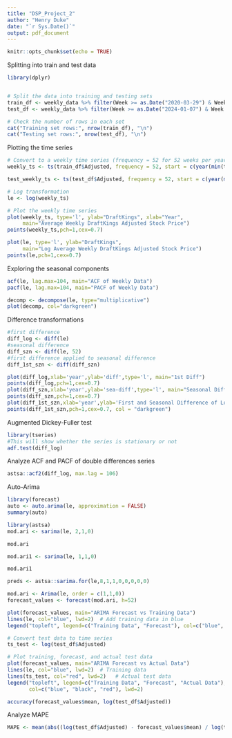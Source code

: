 ```yaml
---
title: "DSP_Project_2"
author: "Henry Duke"
date: "`r Sys.Date()`"
output: pdf_document
---
```


```r
knitr::opts_chunk$set(echo = TRUE)
```

Splitting into train and test data
```r
library(dplyr)


# Split the data into training and testing sets
train_df <- weekly_data %>% filter(Week >= as.Date("2020-03-29") & Week <= as.Date("2023-12-31"))
test_df <- weekly_data %>% filter(Week >= as.Date("2024-01-07") & Week <= as.Date("2024-12-29"))

# Check the number of rows in each set
cat("Training set rows:", nrow(train_df), "\n")
cat("Testing set rows:", nrow(test_df), "\n")

```


Plotting the time series 
```r
# Convert to a weekly time series (frequency = 52 for 52 weeks per year)
weekly_ts <- ts(train_df$Adjusted, frequency = 52, start = c(year(min(train_df$Week)), week(min(train_df$Week))))

test_weekly_ts <- ts(test_df$Adjusted, frequency = 52, start = c(year(min(test_df$Week)), week(min(test_df$Week))))

# Log transformation
le <- log(weekly_ts)

# Plot the weekly time series
plot(weekly_ts, type='l', ylab="DraftKings", xlab="Year",
     main="Average Weekly DraftKings Adjusted Stock Price")
points(weekly_ts,pch=1,cex=0.7)

plot(le, type='l', ylab="DraftKings", 
     main="Log Average Weekly DraftKings Adjusted Stock Price")
points(le,pch=1,cex=0.7)


```
Exploring the seasonal components
```r
acf(le, lag.max=104, main="ACF of Weekly Data")
pacf(le, lag.max=104, main="PACF of Weekly Data")
```

```r
decomp <- decompose(le, type="multiplicative")
plot(decomp, col="darkgreen")

```


Difference transformations
```r
#first difference
diff_log <- diff(le)
#seasonal difference
diff_szn <- diff(le, 52)
#first difference applied to seasonal difference
diff_1st_szn <- diff(diff_szn)
```

```r
plot(diff_log,xlab='year',ylab='diff',type='l', main="1st Diff")
points(diff_log,pch=1,cex=0.7)
plot(diff_szn,xlab='year',ylab='sea-diff',type='l', main="Seasonal Diff")
points(diff_szn,pch=1,cex=0.7)
plot(diff_1st_szn,xlab='year',ylab='First and Seasonal Difference of Log-Adjusted Stock Price',type='l', main="First and Seasonal Difference", col= "darkgreen")
points(diff_1st_szn,pch=1,cex=0.7, col = "darkgreen")
```


Augmented Dickey-Fuller test 
```r
library(tseries)
#This will show whether the series is stationary or not
adf.test(diff_log)

```
Analyze ACF and PACF of double differences series 
```r
astsa::acf2(diff_log, max.lag = 106)

```
Auto-Arima 
```r
library(forecast)
auto <- auto.arima(le, approximation = FALSE)
summary(auto)
```
```r
library(astsa)
mod.ari <- sarima(le, 2,1,0)
```
```r
mod.ari
```


```r
mod.ari1 <- sarima(le, 1,1,0)
```
```r
mod.ari1
```



```r
preds <- astsa::sarima.for(le,8,1,1,0,0,0,0,0)
```
```r
mod.ari <- Arima(le, order = c(1,1,0))
forecast_values <- forecast(mod.ari, h=52)
```

```r
plot(forecast_values, main="ARIMA Forecast vs Training Data")
lines(le, col="blue", lwd=2)  # Add training data in blue
legend("topleft", legend=c("Training Data", "Forecast"), col=c("blue", "black"), lwd=2)

```

```r
# Convert test data to time series
ts_test <- log(test_df$Adjusted) 

# Plot training, forecast, and actual test data
plot(forecast_values, main="ARIMA Forecast vs Actual Data")
lines(le, col="blue", lwd=2)  # Training data
lines(ts_test, col="red", lwd=2)   # Actual test data
legend("topleft", legend=c("Training Data", "Forecast", "Actual Data"),
       col=c("blue", "black", "red"), lwd=2)

```

```r
accuracy(forecast_values$mean, log(test_df$Adjusted))

```




Analyze MAPE 

```r

MAPE <- mean(abs((log(test_df$Adjusted) - forecast_values$mean) / log(test_df$Adjusted))) * 100

```




